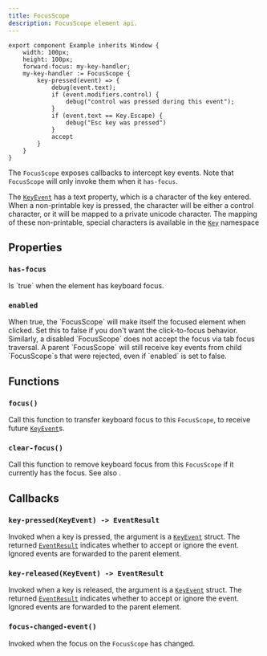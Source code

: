 ```yaml
---
title: FocusScope
description: FocusScope element api.
---
```


```slint playground
export component Example inherits Window {
    width: 100px;
    height: 100px;
    forward-focus: my-key-handler;
    my-key-handler := FocusScope {
        key-pressed(event) => {
            debug(event.text);
            if (event.modifiers.control) {
                debug("control was pressed during this event");
            }
            if (event.text == Key.Escape) {
                debug("Esc key was pressed")
            }
            accept
        }
    }
}
```

The `FocusScope` exposes callbacks to intercept key events. Note that `FocusScope`
will only invoke them when it `has-focus`.

The [`KeyEvent`](structs.md#keyevent) has a text property, which is a character of the key entered.
When a non-printable key is pressed, the character will be either a control character,
or it will be mapped to a private unicode character. The mapping of these non-printable, special characters is available in the [`Key`](namespaces.md#key) namespace

## Properties

### `has-focus`
<SlintProperty propName="has-focus" typeName="bool" defaultValue="false" propertyVisibility="out">
Is `true` when the element has keyboard focus.
</SlintProperty>

### `enabled`
<SlintProperty propName="enabled" typeName="bool" defaultValue="true">
 When true, the `FocusScope` will make itself the focused element when clicked. Set this to false if you don't want the click-to-focus
    behavior. Similarly, a disabled `FocusScope` does not accept the focus via tab focus traversal. A parent `FocusScope` will still receive key events from
    child `FocusScope`s that were rejected, even if `enabled` is set to false.
</SlintProperty>

## Functions

### `focus()`
Call this function to transfer keyboard focus to this `FocusScope`, to receive future [`KeyEvent`](structs.md#keyevent)s.  

### `clear-focus()`
Call this function to remove keyboard focus from this `FocusScope` if it currently has the focus. See also [](../concepts/focus.md).

## Callbacks

### `key-pressed(KeyEvent) -> EventResult`
Invoked when a key is pressed, the argument is a [`KeyEvent`](structs.md#keyevent) struct. The returned [`EventResult`](enums.md#eventresult) 
indicates whether to accept or ignore the event. Ignored events are forwarded to the parent element.

### `key-released(KeyEvent) -> EventResult`
Invoked when a key is released, the argument is a [`KeyEvent`](structs.md#keyevent) struct. The returned [`EventResult`](enums.md#eventresult) 
indicates whether to accept or ignore the event. Ignored events are forwarded to the parent element.

### `focus-changed-event()`
Invoked when the focus on the `FocusScope` has changed.
